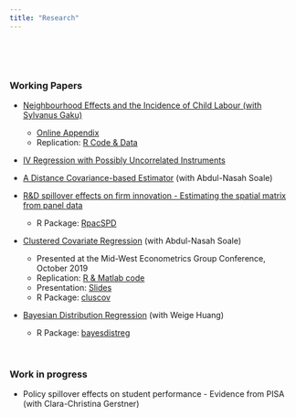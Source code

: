 ```yaml
---
title: "Research"
---
```

<br> 

<!--# ****-->

<br>

### **Working Papers**

* <a href="Gaku&Tsyawo_2020_11.pdf#" class="download" title="Download">Neighbourhood Effects and the Incidence of Child Labour (with Sylvanus Gaku)</a>
  + <a href="Gaku&Tsyawo_2020_11_Online_Appendix.pdf#" class="download" title="Download">Online Appendix</a>
  + Replication: <a href="Gaku&Tsyawo_2021_Code_Final.zip#" class="download" title=" "> R Code & Data </a>

* [IV Regression with Possibly Uncorrelated Instruments](https://arxiv.org/pdf/2103.09621.pdf)

* [A Distance Covariance-based Estimator](https://arxiv.org/pdf/2102.07008.pdf) (with Abdul-Nasah Soale)

* [R&D spillover effects on firm innovation - Estimating the spatial matrix from panel data](https://estsyawo.github.io/Tsyawo_JMP.pdf#)
  + R Package: [RpacSPD](https://estsyawo.github.io/RpacSPD/)
  
* [Clustered Covariate Regression](https://www.researchgate.net/publication/333207469_Clustered_covariate_regression) (with Abdul-Nasah Soale)
  + Presented at the Mid-West Econometrics Group Conference, October 2019
  + Replication: <a href="Soale&Tsyawo_2019_Code.zip#" class="download" title=" "> R & Matlab code </a>
  + Presentation: <a href="Slides_Soale_&_Tsyawo_2019.pdf#" class="download" title=" "> Slides </a>
  + R Package: [cluscov](https://estsyawo.github.io/cluscov/) 
  
* [Bayesian Distribution Regression](https://papers.ssrn.com/sol3/papers.cfm?abstract_id=3048658) (with Weige Huang)
  + R Package: [bayesdistreg](https://estsyawo.github.io/bayesdistreg/index.html)

<!--
* [Recovering Distributions for the Estimation of Treatment Effects Under Partly Unobserved Treatment with Repeated Cross-Sections](https://papers.ssrn.com/sol3/papers.cfm?abstract_id=3194286) (status: working paper)

<!-- Commented out: -->

<!--
* <a href="Huang&Tsyawo2018_4.pdf#" class="download" title=" ">Bayesian Distribution Regression</a> [[Submitted]](with Weige Huang)
-->

<br>

### **Work in progress**

* Policy spillover effects on student performance - Evidence from PISA (with Clara-Christina Gerstner)